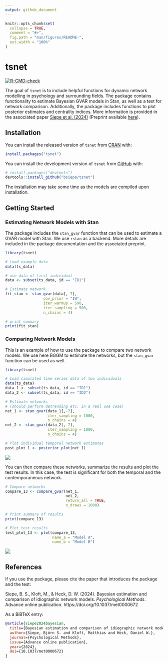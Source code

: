 ```yaml
---
output: github_document
---
```


<!-- README.md is generated from README.Rmd. Please edit that file -->

```r
knitr::opts_chunk$set(
  collapse = TRUE,
  comment = "#>",
  fig.path = "man/figures/README-",
  out.width = "100%"
)
```

# tsnet

<!-- badges: start -->
[![R-CMD-check](https://github.com/bsiepe/tsnet/actions/workflows/R-CMD-check.yaml/badge.svg)](https://github.com/bsiepe/tsnet/actions/workflows/R-CMD-check.yaml)
<!-- badges: end -->

The goal of `tsnet` is to include helpful functions for dynamic network modelling in psychology and surrounding fields. The package contains functionality to estimate Bayesian GVAR models in Stan, as well as a test for network comparison. Additionally, the package includes functions to plot posterior estimates and centrality indices. More information is provided in the associated paper [Siepe et al. (2024)](https://doi.org/10.1037/met0000672) (Preprint available [here](https://osf.io/preprints/psyarxiv/uwfjc/)).

## Installation

You can install the released version of `tsnet` from [CRAN](https://CRAN.R-project.org) with:

``` r
install.packages("tsnet")
```

You can install the development version of `tsnet` from [GitHub](https://github.com/bsiepe/tsnet) with:

``` r
# install.packages("devtools")
devtools::install_github("bsiepe/tsnet")
```

The installation may take some time as the models are compiled upon installation. 

## Getting Started

### Estimating Network Models with Stan

The package includes the `stan_gvar` function that can be used to estimate a GVAR model with Stan. We use `rstan` as a backend. More details are included in the package documentation and the associated preprint.

```r
library(tsnet)

# Load example data
data(ts_data)

# use data of first individual
data <- subset(ts_data, id == "ID1")

# Estimate network
fit_stan <- stan_gvar(data[,-7],
                 cov_prior = "IW",
                 iter_warmup = 500,
                 iter_sampling = 500,
                 n_chains = 4)

# print summary
print(fit_stan)

```


### Comparing Network Models

This is an example of how to use the package to compare two network models. We use here BGGM to estimate the networks, but the `stan_gvar` function can be used as well.

```r
library(tsnet)

# Load simulated time series data of two individuals
data(ts_data)
data_1 <- subset(ts_data, id == "ID1")
data_2 <- subset(ts_data, id == "ID2")

# Estimate networks
# (should perform detrending etc. in a real use case)
net_1 <- stan_gvar(data_1[,-7],
                   iter_sampling = 1000,
                   n_chains = 4)
net_2 <- stan_gvar(data_2[,-7],
                   iter_sampling = 1000,
                   n_chains = 4)

# Plot individual temporal network estimates
post_plot_1 <- posterior_plot(net_1)
```

![](man/figures/post_plot_example_tsnet.png)


You can then compare these networks, summarize the results and plot the test results. In this case, the test is significant for both the temporal and the contemporaneous network.
```r
# Compare networks
compare_13 <- compare_gvar(net_1, 
                           net_2,
                           return_all = TRUE,
                           n_draws = 1000)

# Print summary of results
print(compare_13)

# Plot test results
test_plot_13 <- plot(compare_13,
                     name_a = "Model A",
                     name_b = "Model B")
```

![](man/figures/test_plot_example.png)

## References
If you use the package, please cite the paper that introduces the package and the test: 

Siepe, B. S., Kloft, M., & Heck, D. W. (2024). Bayesian estimation and comparison of idiographic network models. *Psychological Methods*. Advance online publication. https://doi.org/10.1037/met0000672

As a BiBTeX entry:

```BiBTeX
@article{siepe2024bayesian,
  title={Bayesian estimation and comparison of idiographic network models},
  author={Siepe, Björn S. and Kloft, Matthias and Heck, Daniel W.},
  journal={Psychological Methods},
  issue={Advance online publication},
  year={2024},
  doi={10.1037/met0000672}
}
```


